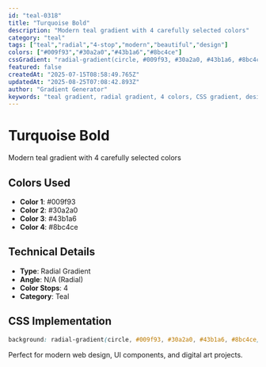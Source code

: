 ```yaml
---
id: "teal-0318"
title: "Turquoise Bold"
description: "Modern teal gradient with 4 carefully selected colors"
category: "teal"
tags: ["teal","radial","4-stop","modern","beautiful","design"]
colors: ["#009f93","#30a2a0","#43b1a6","#8bc4ce"]
cssGradient: "radial-gradient(circle, #009f93, #30a2a0, #43b1a6, #8bc4ce)"
featured: false
createdAt: "2025-07-15T08:58:49.765Z"
updatedAt: "2025-08-25T07:08:42.893Z"
author: "Gradient Generator"
keywords: "teal gradient, radial gradient, 4 colors, CSS gradient, design, #009f93, #30a2a0, #43b1a6, #8bc4ce"
---
```


# Turquoise Bold

Modern teal gradient with 4 carefully selected colors

## Colors Used
- **Color 1**: #009f93
- **Color 2**: #30a2a0
- **Color 3**: #43b1a6
- **Color 4**: #8bc4ce

## Technical Details
- **Type**: Radial Gradient
- **Angle**: N/A (Radial)
- **Color Stops**: 4
- **Category**: Teal

## CSS Implementation
```css
background: radial-gradient(circle, #009f93, #30a2a0, #43b1a6, #8bc4ce);
```

Perfect for modern web design, UI components, and digital art projects.
